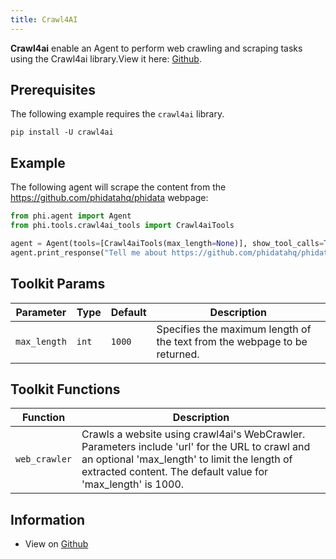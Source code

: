 ```yaml
---
title: Crawl4AI
---
```


**Crawl4ai** enable an Agent to perform web crawling and scraping tasks using the Crawl4ai library.View it here: [Github](https://github.com/unclecode/crawl4ai).

## Prerequisites

The following example requires the `crawl4ai` library.

```shell
pip install -U crawl4ai
```

## Example

The following agent will scrape the content from the https://github.com/phidatahq/phidata webpage:

```python cookbook/tools/crawl4ai_tools.py
from phi.agent import Agent
from phi.tools.crawl4ai_tools import Crawl4aiTools

agent = Agent(tools=[Crawl4aiTools(max_length=None)], show_tool_calls=True)
agent.print_response("Tell me about https://github.com/phidatahq/phidata.")
```

## Toolkit Params

| Parameter | Type | Default | Description |
|-----------|------|---------|-------------|
| `max_length` | `int` | `1000` | Specifies the maximum length of the text from the webpage to be returned. |

## Toolkit Functions

| Function | Description |
|----------|-------------|
| `web_crawler` | Crawls a website using crawl4ai's WebCrawler. Parameters include 'url' for the URL to crawl and an optional 'max_length' to limit the length of extracted content. The default value for 'max_length' is 1000. |

## Information

- View on [Github](https://github.com/phidatahq/phidata/blob/main/phi/tools/crawl4ai_tools.py)
